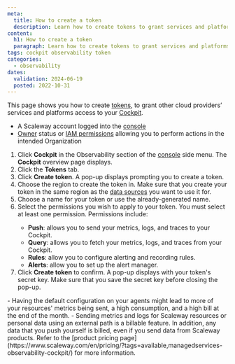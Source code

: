```yaml
---
meta:
  title: How to create a token
  description: Learn how to create tokens to grant services and platforms access to your Scaleway Cockpit. Follow the steps to choose a region, select token permissions, and save the token's secret key.
content:
  h1: How to create a token
  paragraph: Learn how to create tokens to grant services and platforms access to your Scaleway Cockpit. Follow the steps to choose a region, select token permissions, and save the token's secret key.
tags: cockpit observability token
categories:
  - observability
dates:
  validation: 2024-06-19
  posted: 2022-10-31
---
```


This page shows you how to create [tokens](/observability/cockpit/concepts/#tokens/), to grant other cloud providers’ services and platforms access to your [Cockpit](/observability/cockpit/concepts/#cockpit/).

<Macro id="requirements" />

- A Scaleway account logged into the [console](https://console.scaleway.com/)
- [Owner](/identity-and-access-management/iam/concepts/#owner/) status or [IAM permissions](/identity-and-access-management/iam/concepts/#permission/) allowing you to perform actions in the intended Organization

1. Click **Cockpit** in the Observability section of the [console](https://console.scaleway.com/) side menu. The **Cockpit** overview page displays.
2. Click the **Tokens** tab.
3. Click **Create token**. A pop-up displays prompting you to create a token.
4. Choose the region to create the token in.
    <Message type="important">
     Make sure that you create your token in the same region as the [data sources](/observability/cockpit/concepts/#data-sources/) you want to use it for.
    </Message>
5. Choose a name for your token or use the already-generated name.
6. Select the permissions you wish to apply to your token.
    <Message type="important">
    You must select at least one permission.
    Permissions include:
    - **Push**: allows you to send your metrics, logs, and traces to your Cockpit.
    - **Query**: allows you to fetch your metrics, logs, and traces from your Cockpit.
    - **Rules**: allow you to configure alerting and recording rules.
    - **Alerts**: allow you to set up the alert manager.
    </Message>
7. Click **Create token** to confirm. A pop-up displays with your token's secret key. Make sure that you save the secret key before closing the pop-up.


<Message type="important">
 - Having the default configuration on your agents might lead to more of your resources' metrics being sent, a high consumption, and a high bill at the end of the month.
 - Sending metrics and logs for Scaleway resources or personal data using an external path is a billable feature. In addition, any data that you push yourself is billed, even if you send data from Scaleway products. Refer to the [product pricing page](https://www.scaleway.com/en/pricing/?tags=available,managedservices-observability-cockpit/) for more information.
</Message>
